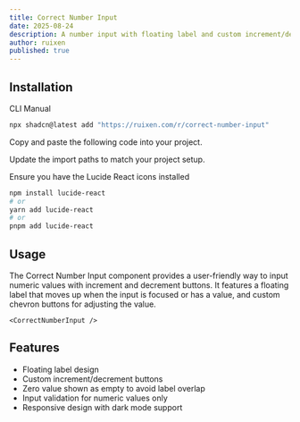 ```yaml
---
title: Correct Number Input
date: 2025-08-24
description: A number input with floating label and custom increment/decrement buttons
author: ruixen
published: true
---
```


<ComponentPreview name="correct-number-input-demo" />

## Installation

<Tabs defaultValue="cli">

<TabsList>
  <TabsTrigger value="cli">CLI</TabsTrigger>
  <TabsTrigger value="manual">Manual</TabsTrigger>
</TabsList>
<TabsContent value="cli">

```bash
npx shadcn@latest add "https://ruixen.com/r/correct-number-input"
```

</TabsContent>

<TabsContent value="manual">

<Steps>

<Step>Copy and paste the following code into your project.</Step>

<ComponentSource name="correct-number-input" />

<Step>Update the import paths to match your project setup.</Step>

<Step>Ensure you have the Lucide React icons installed</Step>

```bash
npm install lucide-react
# or
yarn add lucide-react
# or
pnpm add lucide-react
```

</Steps>

</TabsContent>

</Tabs>

## Usage

The Correct Number Input component provides a user-friendly way to input numeric values with increment and decrement buttons. It features a floating label that moves up when the input is focused or has a value, and custom chevron buttons for adjusting the value.

```tsx
<CorrectNumberInput />
```

## Features

- Floating label design
- Custom increment/decrement buttons
- Zero value shown as empty to avoid label overlap
- Input validation for numeric values only
- Responsive design with dark mode support
